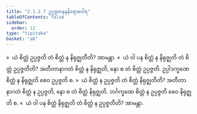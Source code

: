 ```yaml
---
title: "2.1.2.7 ဥပ္ပဇ္ဇမာနနနိရောဓဝါရ"
tableOfContents: false
sidebar:
  order: 12
type: "tipitaka"
basket: "ab"
---
```



<DynamicBreadcrumb />

<Division number="96">

<Paragraph number="450">
»  ယံ စိတ္တံ ဥပ္ပဇ္ဇတိ တံ စိတ္တံ န နိရုဇ္ဈတီတိ? အာမန္တာ.
</Paragraph>

<Paragraph number="451">
«  ယံ ဝါ ပန စိတ္တံ န နိရုဇ္ဈတိ တံ စိတ္တံ ဥပ္ပဇ္ဇတီတိ?
</Paragraph>

<Paragraph number="452">
အတီတာနာဂတံ စိတ္တံ န နိရုဇ္ဈတိ, နော စ တံ စိတ္တံ ဥပ္ပဇ္ဇတိ. ဥပ္ပါဒက္ခဏေ စိတ္တံ န နိရုဇ္ဈတိ စေဝ ဥပ္ပဇ္ဇတိ စ.
</Paragraph>

<Paragraph number="453">
»  ယံ စိတ္တံ န ဥပ္ပဇ္ဇတိ တံ စိတ္တံ နိရုဇ္ဈတီတိ?
</Paragraph>

<Paragraph number="454">
အတီတာနာဂတံ စိတ္တံ န ဥပ္ပဇ္ဇတိ, နော စ တံ စိတ္တံ နိရုဇ္ဈတိ. ဘင်္ဂက္ခဏေ စိတ္တံ န ဥပ္ပဇ္ဇတိ စေဝ နိရုဇ္ဈတိ စ.
</Paragraph>

<Paragraph number="455">
«  ယံ ဝါ ပန စိတ္တံ နိရုဇ္ဈတိ တံ စိတ္တံ န ဥပ္ပဇ္ဇတီတိ? အာမန္တာ.
</Paragraph>
</Division>